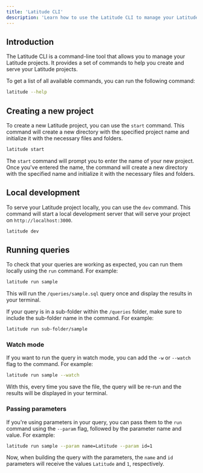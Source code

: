 ```yaml
---
title: 'Latitude CLI'
description: 'Learn how to use the Latitude CLI to manage your Latitude projects'
---
```


## Introduction

The Latitude CLI is a command-line tool that allows you to manage your Latitude projects. It provides a set of commands to help you create and serve your Latitude projects.

To get a list of all available commands, you can run the following command:

```bash
latitude --help
```

## Creating a new project

To create a new Latitude project, you can use the `start` command. This command will create a new directory with the specified project name and initialize it with the necessary files and folders.

```bash
latitude start
```

The `start` command will prompt you to enter the name of your new project. Once you've entered the name, the command will create a new directory with the specified name and initialize it with the necessary files and folders.

## Local development

To serve your Latitude project locally, you can use the `dev` command. This command will start a local development server that will serve your project on `http://localhost:3000`.

```bash
latitude dev
```

## Running queries

To check that your queries are working as expected, you can run them locally using the `run` command. For example:

```bash
latitude run sample
```

This will run the `/queries/sample.sql` query once and display the results in your terminal.

If your query is in a sub-folder within the `/queries` folder, make sure to include the sub-folder name in the command. For example:

```bash
latitude run sub-folder/sample
```

### Watch mode

If you want to run the query in watch mode, you can add the `-w` or `--watch` flag to the command. For example:

```bash
latitude run sample --watch
```

With this, every time you save the file, the query will be re-run and the results will be displayed in your terminal.

### Passing parameters

If you're using parameters in your query, you can pass them to the `run` command using the `--param` flag, followed by the parameter name and value. For example:

```bash
latitude run sample --param name=Latitude --param id=1
```

Now, when building the query with the parameters, the `name` and `id` parameters will receive the values `Latitude` and `1`, respectively.